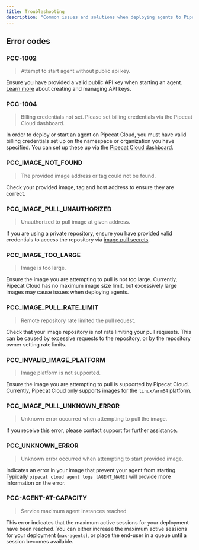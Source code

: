 ```yaml
---
title: Troubleshooting
description: "Common issues and solutions when deploying agents to Pipecat Cloud"
---
```


## Error codes

### PCC-1002

> Attempt to start agent without public api key.

Ensure you have provided a valid public API key when starting an agent. [Learn more](./accounts-and-organizations#api-keys) about creating and managing API keys.

### PCC-1004

> Billing credentials not set. Please set billing credentials via the Pipecat Cloud dashboard.

In order to deploy or start an agent on Pipecat Cloud, you must have valid billing credentials set up on the namespace or organization you have specified. You can set up these up via the [Pipecat Cloud dashboard](https://pipecat.daily.co/).

### PCC_IMAGE_NOT_FOUND

> The provided image address or tag could not be found.

Check your provided image, tag and host address to ensure they are correct.

### PCC_IMAGE_PULL_UNAUTHORIZED

> Unauthorized to pull image at given address.

If you are using a private repository, ensure you have provided valid credentials to access the repository via [image pull secrets](./secrets#image-pull-secrets).

### PCC_IMAGE_TOO_LARGE

> Image is too large.

Ensure the image you are attempting to pull is not too large. Currently, Pipecat Cloud has no maximum image size limit, but excessively large images may cause issues when deploying agents.

### PCC_IMAGE_PULL_RATE_LIMIT

> Remote repository rate limited the pull request.

Check that your image repository is not rate limiting your pull requests. This can be caused by excessive requests to the repository, or by the repository owner setting rate limits.

### PCC_INVALID_IMAGE_PLATFORM

> Image platform is not supported.

Ensure the image you are attempting to pull is supported by Pipecat Cloud. Currently, Pipecat Cloud only supports images for the `linux/arm64` platform.

### PCC_IMAGE_PULL_UNKNOWN_ERROR

> Unknown error occurred when attempting to pull the image.

If you receive this error, please contact support for further assistance.

### PCC_UNKNOWN_ERROR

> Unknown error occurred when attempting to start provided image.

Indicates an error in your image that prevent your agent from starting. Typically `pipecat cloud agent logs [AGENT_NAME]` will provide more information on the error.

### PCC-AGENT-AT-CAPACITY

> Service maximum agent instances reached

This error indicates that the maximum active sessions for your deployment have been reached. You can either increase the maximum active sessions for your deployment (`max-agents`), or place the end-user in a queue until a session becomes available.
